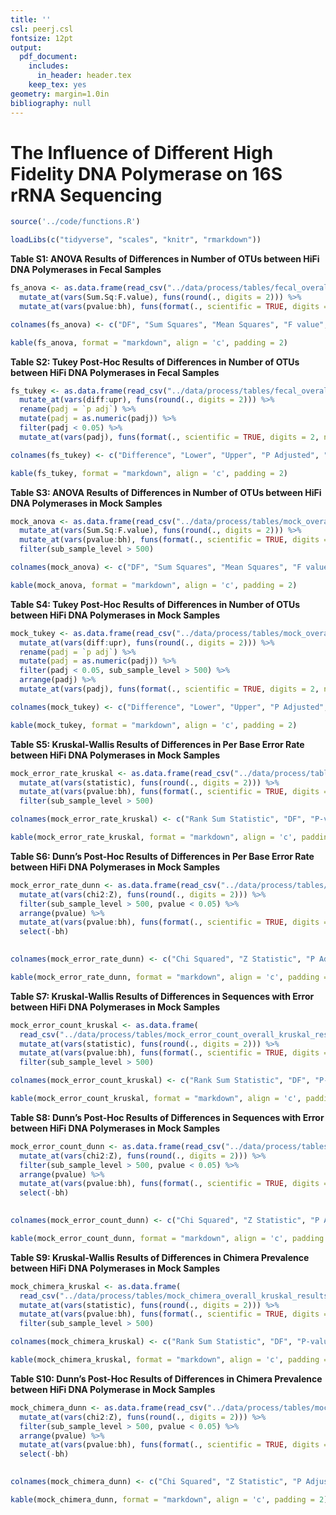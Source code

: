 ```yaml
---
title: ''
csl: peerj.csl
fontsize: 12pt
output:
  pdf_document:
    includes:
      in_header: header.tex
    keep_tex: yes
geometry: margin=1.0in
bibliography: null
---
```


# The Influence of Different High Fidelity DNA Polymerase on 16S rRNA Sequencing

\vspace{10mm}

\begin{center}
Marc A Sze and Patrick D Schloss

\vspace{10mm}

Supplemental
\end{center}


\newpage

```r

source('../code/functions.R')

loadLibs(c("tidyverse", "scales", "knitr", "rmarkdown"))

```


**Table S1: ANOVA Results of Differences in Number of OTUs between HiFi DNA Polymerases in Fecal Samples**

```r

fs_anova <- as.data.frame(read_csv("../data/process/tables/fecal_overall_anova_results.csv")) %>% 
  mutate_at(vars(Sum.Sq:F.value), funs(round(., digits = 2))) %>% 
  mutate_at(vars(pvalue:bh), funs(format(., scientific = TRUE, digits = 2, nsmall = 2)))

colnames(fs_anova) <- c("DF", "Sum Squares", "Mean Squares", "F value", "P-value", "BH", "Cycle", "Sub-Sample Depth")

kable(fs_anova, format = "markdown", align = 'c', padding = 2)
```


\newpage


**Table S2: Tukey Post-Hoc Results of Differences in Number of OTUs between HiFi DNA Polymerases in Fecal Samples**

```r

fs_tukey <- as.data.frame(read_csv("../data/process/tables/fecal_overall_tukey_results.csv")) %>% 
  mutate_at(vars(diff:upr), funs(round(., digits = 2))) %>% 
  rename(padj = `p adj`) %>% 
  mutate(padj = as.numeric(padj)) %>% 
  filter(padj < 0.05) %>% 
  mutate_at(vars(padj), funs(format(., scientific = TRUE, digits = 2, nsmall = 2)))

colnames(fs_tukey) <- c("Difference", "Lower", "Upper", "P Adjusted", "Comparison", "Cycle", "Sub-Sample Depth")

kable(fs_tukey, format = "markdown", align = 'c', padding = 2)

```


\newpage


**Table S3: ANOVA Results of Differences in Number of OTUs between HiFi DNA Polymerases in Mock Samples**

```r

mock_anova <- as.data.frame(read_csv("../data/process/tables/mock_overall_anova_results.csv")) %>% 
  mutate_at(vars(Sum.Sq:F.value), funs(round(., digits = 2))) %>% 
  mutate_at(vars(pvalue:bh), funs(format(., scientific = TRUE, digits = 2, nsmall = 2))) %>% 
  filter(sub_sample_level > 500)

colnames(mock_anova) <- c("DF", "Sum Squares", "Mean Squares", "F value", "P-value", "BH", "Cycle", "Sub-Sample Depth")

kable(mock_anova, format = "markdown", align = 'c', padding = 2)
```


\newpage


**Table S4: Tukey Post-Hoc Results of Differences in Number of OTUs between HiFi DNA Polymerases in Mock Samples**

```r

mock_tukey <- as.data.frame(read_csv("../data/process/tables/mock_overall_tukey_results.csv")) %>% 
  mutate_at(vars(diff:upr), funs(round(., digits = 2))) %>% 
  rename(padj = `p adj`) %>% 
  mutate(padj = as.numeric(padj)) %>% 
  filter(padj < 0.05, sub_sample_level > 500) %>% 
  arrange(padj) %>% 
  mutate_at(vars(padj), funs(format(., scientific = TRUE, digits = 2, nsmall = 2)))

colnames(mock_tukey) <- c("Difference", "Lower", "Upper", "P Adjusted", "Comparison", "Cycle", "Sub-Sample Depth")

kable(mock_tukey, format = "markdown", align = 'c', padding = 2)

```


\newpage

**Table S5: Kruskal-Wallis Results of Differences in Per Base Error Rate between HiFi DNA Polymerases in Mock Samples**

```r

mock_error_rate_kruskal <- as.data.frame(read_csv("../data/process/tables/mock_error_overall_kruskal_results.csv")) %>% 
  mutate_at(vars(statistic), funs(round(., digits = 2))) %>% 
  mutate_at(vars(pvalue:bh), funs(format(., scientific = TRUE, digits = 2, nsmall = 2))) %>% 
  filter(sub_sample_level > 500)

colnames(mock_error_rate_kruskal) <- c("Rank Sum Statistic", "DF", "P-value", "BH", "Cycle", "Sub-Sample Depth")

kable(mock_error_rate_kruskal, format = "markdown", align = 'c', padding = 2)
```



\newpage


**Table S6: Dunn's Post-Hoc Results of Differences in Per Base Error Rate between HiFi DNA Polymerases in Mock Samples**

```r

mock_error_rate_dunn <- as.data.frame(read_csv("../data/process/tables/mock_error_overall_dunn_results.csv")) %>% 
  mutate_at(vars(chi2:Z), funs(round(., digits = 2))) %>% 
  filter(sub_sample_level > 500, pvalue < 0.05) %>% 
  arrange(pvalue) %>% 
  mutate_at(vars(pvalue:bh), funs(format(., scientific = TRUE, digits = 2, nsmall = 2))) %>% 
  select(-bh)
  

colnames(mock_error_rate_dunn) <- c("Chi Squared", "Z Statistic", "P Adjusted", "Comparison", "Cycle", "Sub-Sample Depth")

kable(mock_error_rate_dunn, format = "markdown", align = 'c', padding = 2)
```

\newpage

**Table S7: Kruskal-Wallis Results of Differences in Sequences with Error between HiFi DNA Polymerases in Mock Samples**

```r

mock_error_count_kruskal <- as.data.frame(
  read_csv("../data/process/tables/mock_error_count_overall_kruskal_results.csv")) %>% 
  mutate_at(vars(statistic), funs(round(., digits = 2))) %>% 
  mutate_at(vars(pvalue:bh), funs(format(., scientific = TRUE, digits = 2, nsmall = 2))) %>% 
  filter(sub_sample_level > 500)

colnames(mock_error_count_kruskal) <- c("Rank Sum Statistic", "DF", "P-value", "BH", "Cycle", "Sub-Sample Depth")

kable(mock_error_count_kruskal, format = "markdown", align = 'c', padding = 2)


```



\newpage

**Table S8: Dunn's Post-Hoc Results of Differences in Sequences with Error between HiFi DNA Polymerases in Mock Samples**

```r

mock_error_count_dunn <- as.data.frame(read_csv("../data/process/tables/mock_error_count_overall_dunn_results.csv")) %>% 
  mutate_at(vars(chi2:Z), funs(round(., digits = 2))) %>% 
  filter(sub_sample_level > 500, pvalue < 0.05) %>% 
  arrange(pvalue) %>% 
  mutate_at(vars(pvalue:bh), funs(format(., scientific = TRUE, digits = 2, nsmall = 2))) %>% 
  select(-bh)
  

colnames(mock_error_count_dunn) <- c("Chi Squared", "Z Statistic", "P Adjusted", "Comparison", "Cycle", "Sub-Sample Depth")

kable(mock_error_count_dunn, format = "markdown", align = 'c', padding = 2)


```


\newpage

**Table S9: Kruskal-Wallis Results of Differences in Chimera Prevalence between HiFi DNA Polymerases in Mock Samples**

```r

mock_chimera_kruskal <- as.data.frame(
  read_csv("../data/process/tables/mock_chimera_overall_kruskal_results.csv")) %>% 
  mutate_at(vars(statistic), funs(round(., digits = 2))) %>% 
  mutate_at(vars(pvalue:bh), funs(format(., scientific = TRUE, digits = 2, nsmall = 2))) %>% 
  filter(sub_sample_level > 500)

colnames(mock_chimera_kruskal) <- c("Rank Sum Statistic", "DF", "P-value", "BH", "Cycle", "Sub-Sample Depth")

kable(mock_chimera_kruskal, format = "markdown", align = 'c', padding = 2)


```



\newpage

**Table S10: Dunn's Post-Hoc Results of Differences in Chimera Prevalence between HiFi DNA Polymerase in Mock Samples**

```r

mock_chimera_dunn <- as.data.frame(read_csv("../data/process/tables/mock_chimera_overall_dunn_results.csv")) %>% 
  mutate_at(vars(chi2:Z), funs(round(., digits = 2))) %>% 
  filter(sub_sample_level > 500, pvalue < 0.05) %>% 
  arrange(pvalue) %>% 
  mutate_at(vars(pvalue:bh), funs(format(., scientific = TRUE, digits = 2, nsmall = 2))) %>% 
  select(-bh)
  

colnames(mock_chimera_dunn) <- c("Chi Squared", "Z Statistic", "P Adjusted", "Comparison", "Cycle", "Sub-Sample Depth")

kable(mock_chimera_dunn, format = "markdown", align = 'c', padding = 2)


```









